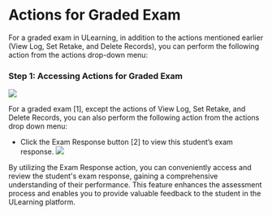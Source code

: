 # Actions for Graded Exam

For a graded exam in ULearning, in addition to the actions mentioned earlier (View Log, Set Retake, and Delete Records), you can perform the following action from the actions drop-down menu:

### Step 1: Accessing Actions for Graded Exam

![](/img/utest/teacher/result07.png)

For a graded exam [1], except the actions of View Log, Set Retake, and Delete Records, you can also perform the following action from the actions drop down menu:

- Click the Exam Response button [2] to view this student’s exam response.
![](/img/utest/teacher/result08.png)

By utilizing the Exam Response action, you can conveniently access and review the student's exam response, gaining a comprehensive understanding of their performance. This feature enhances the assessment process and enables you to provide valuable feedback to the student in the ULearning platform.